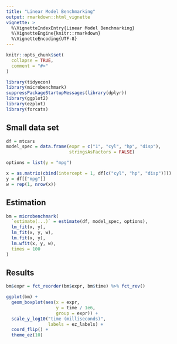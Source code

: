 ```yaml
---
title: "Linear Model Benchmarking"
output: rmarkdown::html_vignette
vignette: >
  %\VignetteIndexEntry{Linear Model Benchmarking}
  %\VignetteEngine{knitr::rmarkdown}
  %\VignetteEncoding{UTF-8}
---
```


```r
knitr::opts_chunk$set(
  collapse = TRUE,
  comment = "#>"
)
```

```r
library(tidyecon)
library(microbenchmark)
suppressPackageStartupMessages(library(dplyr))
library(ggplot2)
library(ezplot)
library(forcats)

```

## Small data set

```r
df = mtcars
model_spec = data.frame(expr = c("1", "cyl", "hp", "disp"),
                        stringsAsFactors = FALSE)

options = list(y = "mpg")

x = as.matrix(cbind(intercept = 1, df[c("cyl", "hp", "disp")]))
y = df[["mpg"]]
w = rep(1, nrow(x))

```

## Estimation

```r

bm = microbenchmark(
  `estimate(...)` = estimate(df, model_spec, options),
  lm_fit(x, y),
  lm_fit(x, y, w),
  lm.fit(x, y),
  lm.wfit(x, y, w),
  times = 100
)

```

## Results
```r
bm$expr = fct_reorder(bm$expr, bm$time) %>% fct_rev()

ggplot(bm) +
  geom_boxplot(aes(x = expr, 
                   y = time / 1e6, 
                   group = expr)) +
  scale_y_log10("time (milliseconds)",
                labels = ez_labels) +
  coord_flip() +
  theme_ez(10)
```

